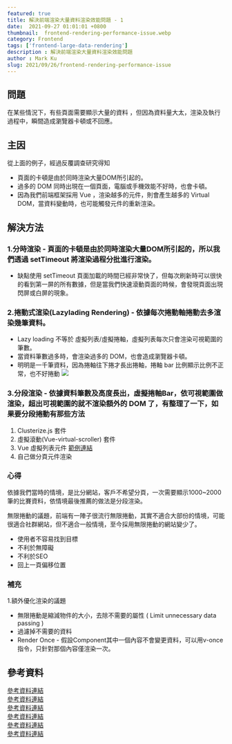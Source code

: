 ```yaml
---
featured: true
title: 解決前端渲染大量資料渲染效能問題 - 1
date:  2021-09-27 01:01:01 +0800
thumbnail:  frontend-rendering-performance-issue.webp
category: Frontend
tags: ['frontend-large-data-rendering']
description : 解決前端渲染大量資料渲染效能問題
author : Mark Ku
slug: 2021/09/26/frontend-rendering-performance-issue
---
```

## 問題
在某些情況下，有些頁面需要顯示大量的資料 ，但因為資料量大太，渲染及執行過程中，瞬間造成瀏覽器卡頓或不回應。

## 主因
從上面的例子，經過反覆調查研究得知
* 頁面的卡頓是由於同時渲染大量DOM所引起的。
* 過多的 DOM 同時出現在一個頁面，電腦或手機效能不好時，也會卡頓。
* 因為我們前端框架採用 Vue ，渲染越多的元件，則會產生越多的 Virtual DOM，當資料變動時，也可能觸發元件的重新渲染。

## 解決方法 
### 1.分時渲染 - 頁面的卡頓是由於同時渲染大量DOM所引起的，所以我們透過 setTimeout 將渲染過程分批進行渲染。
* 缺點使用 setTimeout 頁面加載的時間已經非常快了，但每次刷新時可以很快的看到第一屏的所有數據，但是當我們快速滾動頁面的時候，會發現頁面出現閃屏或白屏的現象。

### 2.捲動式渲染(Lazylading Rendering) - 依據每次捲動軸捲動去多渲染幾筆資料。
* Lazy loading 不等於 虛擬列表/虛擬捲軸，虛擬列表每次只會渲染可視範圍的筆數。
* 當資料筆數過多時，會渲染過多的 DOM，也會造成瀏覽器卡頓。
* 明明是一千筆資料，因為捲軸往下捲才長出捲軸，捲軸 bar 比例顯示比例不正常，也不好捲動
![](https://i.imgur.com/dostJfa.png)

### 3.分段渲染 - 依據資料筆數及高度長出，虛擬捲軸Bar，依可視範圍做渲染，超出可視範圍的就不渲染額外的 DOM 了，有整理了一下，如果要分段捲動有那些方法
1. Clusterize.js 套件
2. 虛擬滾動(Vue-virtual-scroller) 套件
3. Vue 虛擬列表元件 [範例連結](https://codesandbox.io/s/virtuallist-1-rp8pi?file=/src/main.js)
4. 自己做分頁元件渲染

### 心得
依據我們當時的情境，是比分網站，客戶不希望分頁，一次需要顯示1000~2000筆的比賽資料，依情境最後推薦的做法是分段渲染。  

無限捲動的議題，前端有一陣子很流行無限捲動，其實不適合大部份的情境，可能很適合社群網站，但不適合一般情境，至今採用無限捲動的網站變少了。
* 使用者不容易找到目標
* 不利於無障礙
* 不利於SEO 
* 回上一頁偏移位置

### 補充
1.額外優化渲染的議題
* 無限捲動是縮減物件的大小，去除不需要的屬性 ( Limit unnecessary data passing )
* 過濾掉不需要的資料
* Render Once - 假設Component其中一個內容不會變更資料，可以用v-once指令，只針對那個內容僅渲染一次。

## 參考資料
[參考資料連結](https://juejin.cn/post/6844903938894872589)  
[參考資料連結](https://tangbc.github.io/vue-virtual-scroll-list/#/keep-state)  
[參考資料連結](https://ithelp.ithome.com.tw/articles/10249161)  
[參考資料連結](https://blog.logrocket.com/rendering-large-datasets-vue-js/?fbclid=IwAR2D0Q7_2T9ZdMlL2mAIWO8pDAgtblNMvY_9AUbil6zKN_Qg0IiCziq9j9s)  
[參考資料連結](https://www.cnblogs.com/lhl66/p/13666125.html)  
[參考資料連結](https://medium.com/better-programming/6-ways-to-speed-up-your-vue-js-application-2673a6f1cde4)  